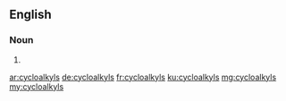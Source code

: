 ==English==

===Noun===
{{head|en|plural}}

# {{plural of|cycloalkyl|lang=en}}

[[ar:cycloalkyls]]
[[de:cycloalkyls]]
[[fr:cycloalkyls]]
[[ku:cycloalkyls]]
[[mg:cycloalkyls]]
[[my:cycloalkyls]]